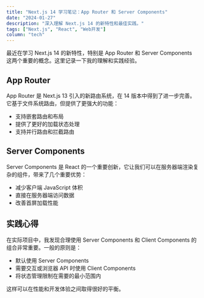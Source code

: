 ```yaml
---
title: "Next.js 14 学习笔记：App Router 和 Server Components"
date: "2024-01-27"
description: "深入理解 Next.js 14 的新特性和最佳实践。"
tags: ["Next.js", "React", "Web开发"]
column: "tech"
---
```


最近在学习 Next.js 14 的新特性，特别是 App Router 和 Server Components 这两个重要的概念。这里记录一下我的理解和实践经验。

## App Router

App Router 是 Next.js 13 引入的新路由系统，在 14 版本中得到了进一步完善。它基于文件系统路由，但提供了更强大的功能：

- 支持嵌套路由和布局
- 提供了更好的加载状态处理
- 支持并行路由和拦截路由

## Server Components

Server Components 是 React 的一个重要创新，它让我们可以在服务器端渲染复杂的组件，带来了几个重要优势：

- 减少客户端 JavaScript 体积
- 直接在服务器端访问数据
- 改善首屏加载性能

## 实践心得

在实际项目中，我发现合理使用 Server Components 和 Client Components 的组合非常重要。一般的原则是：

- 默认使用 Server Components
- 需要交互或浏览器 API 时使用 Client Components
- 将状态管理限制在需要的最小范围内

这样可以在性能和开发体验之间取得很好的平衡。 